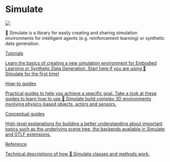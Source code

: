 <!--Copyright 2022 The HuggingFace Team. All rights reserved.

Licensed under the Apache License, Version 2.0 (the "License"); you may not use this file except in compliance with
the License. You may obtain a copy of the License at

http://www.apache.org/licenses/LICENSE-2.0

Unless required by applicable law or agreed to in writing, software distributed under the License is distributed on
an "AS IS" BASIS, WITHOUT WARRANTIES OR CONDITIONS OF ANY KIND, either express or implied. See the License for the
specific language governing permissions and limitations under the License.
-->

# Simulate

<img class="float-left !m-0 !border-0 !dark:border-0 !shadow-none !max-w-lg w-[150px]" src="assets/simulate_library.png"/>

🤗 Simulate is a library for easily creating and sharing simulation environments for intelligent agents (e.g. reinforcement learning) or synthetic data generation.

<div class="mt-10">
  <div class="w-full flex flex-col space-y-4 md:space-y-0 md:grid md:grid-cols-2 md:gap-y-4 md:gap-x-5">
    <a class="!no-underline border dark:border-gray-700 p-5 rounded-lg shadow hover:shadow-lg" href="/docs/simulate/tutorials"
      ><div class="w-full text-center bg-gradient-to-br from-blue-400 to-blue-500 rounded-lg py-1.5 font-semibold mb-5 text-white text-lg leading-relaxed">Tutorials</div>
      <p class="text-gray-700">Learn the basics of creating a new simulation environment for Embodied Learning or Synthetic Data Generation. Start here if you are using 🤗 Simulate for the first time!  </p>
    </a>
    <a class="!no-underline border dark:border-gray-700 p-5 rounded-lg shadow hover:shadow-lg" href="/docs/simulate/how_to"
      ><div class="w-full text-center bg-gradient-to-br from-indigo-400 to-indigo-500 rounded-lg py-1.5 font-semibold mb-5 text-white text-lg leading-relaxed">How-to guides</div>
      <p class="text-gray-700">Practical guides to help you achieve a specific goal. Take a look at these guides to learn how to use 🤗 Simulate build complex 3D environments involving physics-based objects, actors and sensors.</p>
    </a>
    <a class="!no-underline border dark:border-gray-700 p-5 rounded-lg shadow hover:shadow-lg" href="/docs/simulate/api_overview"
      ><div class="w-full text-center bg-gradient-to-br from-pink-400 to-pink-500 rounded-lg py-1.5 font-semibold mb-5 text-white text-lg leading-relaxed">Conceptual guides</div>
      <p class="text-gray-700">High-level explanations for building a better understanding about important topics such as the underlying scene tree, the backends available in Simulate and GTLF extensions. </p>
   </a>
    <a class="!no-underline border dark:border-gray-700 p-5 rounded-lg shadow hover:shadow-lg" href="/docs/simulate/api_overview"
      ><div class="w-full text-center bg-gradient-to-br from-purple-400 to-purple-500 rounded-lg py-1.5 font-semibold mb-5 text-white text-lg leading-relaxed">Reference</div>
      <p class="text-gray-700">Technical descriptions of how 🤗 Simulate classes and methods work.</p>
    </a>
  </div>
</div>